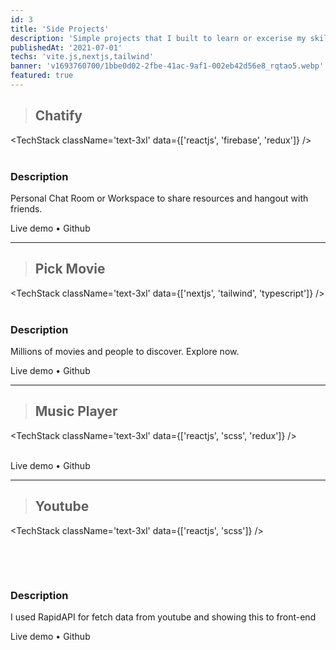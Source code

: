```yaml
---
id: 3
title: 'Side Projects'
description: 'Simple projects that I built to learn or excerise my skill everyday.'
publishedAt: '2021-07-01'
techs: 'vite.js,nextjs,tailwind'
banner: 'v1693760700/1bbe0d02-2fbe-41ac-9af1-002eb42d56e8_rqtao5.webp'
featured: true
---
```


> ## Chatify

<TechStack className='text-3xl' data={['reactjs', 'firebase', 'redux']} />
<br />
<ClImage publicId='/v1693146143/chatify_wnsq7h.png' width={1000} height={400} />
<br />
### Description

Personal Chat Room or Workspace to share resources and hangout with friends.

<UnderlineLink href='https://chatify-self.vercel.app'>Live demo</UnderlineLink>
<span className='dot-divider'>•</span>
<UnderlineLink href='https://github.com/vanhoaltw/chatify'>
  <span>Github</span>
</UnderlineLink>

<hr />

> ## Pick Movie

<TechStack className='text-3xl' data={['nextjs', 'tailwind', 'typescript']} />
<br />
<ClImage
  publicId='/v1683698465/pick-movie-home_sz8e2k.png'
  width={1000}
  height={800}
/>
<br />
### Description

Millions of movies and people to discover. Explore now.

<UnderlineLink href='https://pick-movie.vercel.app/'>Live demo</UnderlineLink>
<span className='dot-divider'>•</span>
<UnderlineLink href='https://github.com/vanhoaltw/pick-movie'>
  <span>Github</span>
</UnderlineLink>

<hr />

> ## Music Player

<TechStack className='text-3xl' data={['reactjs', 'scss', 'redux']} />
<br />
<ClImage
  publicId='/v1682956115/music-player_jjkila.png'
  width={1000}
  height={600}
/>

<br />

<UnderlineLink href='https://github.com/vanhoaltw/fun-mp3'>
  Live demo
</UnderlineLink>
<span className='dot-divider'>•</span>
<UnderlineLink href='https://music-player-vanhoaltw.vercel.app/'>
  <span>Github</span>
</UnderlineLink>

<hr />

> ## Youtube

<TechStack className='text-3xl' data={['reactjs', 'scss']} />

<br />

<ClImage
  publicId='/v1682955582/clone-youtube_qslwa2.png'
  width={1000}
  height={400}
/>

<br />

### Description

I used RapidAPI for fetch data from youtube and showing this to front-end

<UnderlineLink href='https://github.com/vanhoaltw/fun-tube'>
  <span> Live demo</span>
</UnderlineLink>
<span className='dot-divider'>•</span>
<UnderlineLink href='https://fun-tube.vercel.app/'>
  <span>Github</span>
</UnderlineLink>
